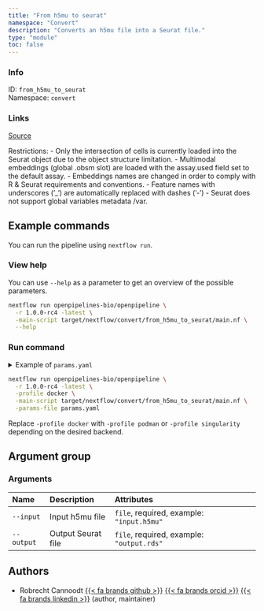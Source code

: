 ```yaml
---
title: "From h5mu to seurat"
namespace: "Convert"
description: "Converts an h5mu file into a Seurat file."
type: "module"
toc: false
---
```


::: {.column-margin}

### Info

ID: `from_h5mu_to_seurat`  
Namespace: `convert`

### Links
[Source](https://github.com/openpipelines-bio/openpipeline/blob/1.0.0-rc4/./src/convert/from_h5mu_to_seurat){.btn-action .btn-sm .btn-info .btn role="button"}

:::

Restrictions:
  - Only the intersection of cells is currently loaded into the Seurat object due to the object structure limitation.
  - Multimodal embeddings (global .obsm slot) are loaded with the assay.used field set to the default assay.
  - Embeddings names are changed in order to comply with R & Seurat requirements and conventions.
  - Feature names with underscores ('_') are automatically replaced with dashes ('-')
  - Seurat does not support global variables metadata /var.


## Example commands

You can run the pipeline using `nextflow run`.

### View help

You can use `--help` as a parameter to get an overview of the possible parameters.

```bash
nextflow run openpipelines-bio/openpipeline \
  -r 1.0.0-rc4 -latest \
  -main-script target/nextflow/convert/from_h5mu_to_seurat/main.nf \
  --help
```

### Run command

<details>
<summary>Example of `params.yaml`</summary>
```yaml
# Arguments
input: # please fill in - example: "input.h5mu"
# output: "$id.$key.output.rds"

# Nextflow input-output arguments
publish_dir: # please fill in - example: "output/"
# param_list: "my_params.yaml"
```
</details>

```bash
nextflow run openpipelines-bio/openpipeline \
  -r 1.0.0-rc4 -latest \
  -profile docker \
  -main-script target/nextflow/convert/from_h5mu_to_seurat/main.nf \
  -params-file params.yaml
```

:::{.callout-note}
Replace `-profile docker` with `-profile podman` or `-profile singularity` depending on the desired backend.
:::

## Argument group

### Arguments

|Name       |Description        |Attributes                                |
|:----------|:------------------|:-----------------------------------------|
|`--input`  |Input h5mu file    |`file`, required, example: `"input.h5mu"` |
|`--output` |Output Seurat file |`file`, required, example: `"output.rds"` |

## Authors


  * Robrecht Cannoodt [{{< fa brands github >}}](https://github.com/rcannood) [{{< fa brands orcid >}}](https://orcid.org/0000-0003-3641-729X) [{{< fa brands linkedin >}}](https://linkedin.com/in/robrechtcannoodt) (author, maintainer)
